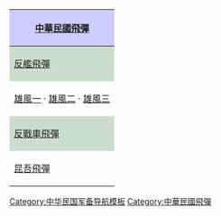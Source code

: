 {| class="toccolours" style="clear:both; margin:0 auto; text-align:center;"
|-
! style="background:#ccf;" colspan="6" | {{flagicon|ROC}} [[中華民國]][[飛彈]]
|-
! style="background:#cdc;" colspan="2" | [[反艦飛彈]]
! style="background:#cdc;" colspan="1" | [[巡弋飛彈]] 
! style="background:#cdc;" colspan="1" | [[短程弹道导弹]]
! style="background:#cdc;" colspan="1" | [[中程弹道导弹]]
|-
| colspan="2" | [[雄風一型反艦飛彈|雄風一]] · [[雄風二型反艦飛彈|雄風二]] · [[雄風三型反艦飛彈|雄風三]] 
| colspan="1" | [[雄風二E巡弋飛彈|雄二E]] · [[萬劍機場聯合遙攻武器|萬劍飛彈]] · [[雲峰飛彈]]
| colspan="1" | [[青鋒飛彈]] 
| colspan="1" | [[天馬飛彈]] 
|-
! style="background:#cdc;" colspan="1" | [[反戰車飛彈]]
! style="background:#cdc;" colspan="1" | [[反輻射飛彈]]
! style="background:#cdc;" colspan="1" | [[空對空飛彈]]
! style="background:#cdc;" colspan="4" | [[防空飛彈]]
|-
| colspan="1" | [[昆吾飛彈]]
| colspan="1" | [[天劍二型飛彈#反輻射型|天劍二A]]
| colspan="1" | [[天劍一型飛彈|天劍一]] · [[天劍二型飛彈|天劍二]]
| colspan="2" | [[天弓一型防空飛彈|天弓一]] · [[天弓二型防空飛彈|天弓二]] · [[天弓三型防空飛彈|天弓三]] · [[捷羚防空飛彈系統|捷羚]] · [[海劍羚飛彈系統|海劍羚]] · [[陸劍二防空飛彈系統|陸劍二]] · [[海劍二防空飛彈系統|海劍二]]
|-http://zh.wikipedia.org/wiki/Template:%E4%B8%AD%E8%8F%AF%E6%B0%91%E5%9C%8B%E8%87%AA%E8%A3%BD%E9%A3%9B%E5%BD%88
|}<noinclude>

[[Category:中华民国军备导航模板‎]]
[[Category:中華民國飛彈]]

</noinclude>